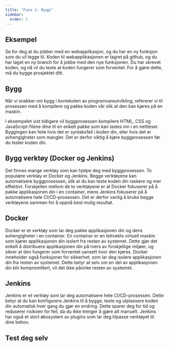 ```yaml
---
title: "Fase 1: Bygg"
sidebar:
  order: 1
---
```


## Eksempel

Se for deg at du jobber med en webapplikasjon, og du har en ny funksjon som du vil legge til.
Koden til webapplikasjonen er lagret på github, og du har laget en ny branch for å jobbe med den nye funksjonen.
Du har skrevet koden, og nå vil du teste at koden fungerer som forventet.
For å gjøre dette, må du bygge prosjektet ditt.

## Bygg

Når vi snakker om bygg i konteksten av programvareutvikling,
refererer vi til prosessen med å kompilere og pakke koden vår slik at den kan kjøres på en maskin.

I eksempelet vist tidligere vil byggprosessen kompilere HTML, CSS og JavaScript-filene dine til en enkelt pakke som kan lastes inn i en nettleser.
Byggingen kan feile hvis det er syntaksfeil i koden din, eller hvis det er avhengigheter som mangler.
Det er derfor viktig å kjøre byggprosessen før du tester koden din.

## Bygg verktøy (Docker og Jenkins)

Det finnes mange verktøy som kan hjelpe deg med byggprosessen. To populære verktøy er Docker og Jenkins.
Begge verktøyene kan automatisere byggprosessen, slik at du kan teste koden din raskere og mer effektivt.
Forskjellen mellom de to verktøyene er at Docker fokuserer på å pakke applikasjonen din i en container,
mens Jenkins fokuserer på å automatisere hele CI/CD-prosessen.
Det er derfor vanlig å bruke begge verktøyene sammen for å oppnå best mulig resultat.

## Docker

Docker er et verktøy som lar deg pakke applikasjonen din og dens avhengigheter i en container.
En container er en lettvekts virtuell maskin som kjører applikasjonen din isolert fra resten av systemet.
Dette gjør det enkelt å distribuere applikasjonen din på tvers av forskjellige miljøer, og sikrer at den fungerer som forventet uansett hvor den kjøres.
Docker inneholder også funksjoner for sikkerhet, som lar deg isolere applikasjonen din fra resten av systemet.
Dette betyr at selv om en del av applikasjonen din blir kompromittert, vil det ikke påvirke resten av systemet.

## Jenkins

Jenkins er et verktøy som lar deg automatisere hele CI/CD-prosessen.
Dette betyr at du kan konfigurere Jenkins til å bygge, teste og utplassere koden din automatisk hver gang du gjør en endring.
Dette sparer deg for tid og reduserer risikoen for feil, da du ikke trenger å gjøre alt manuelt.
Jenkins har også et stort økosystem av plugins som lar deg tilpasse verktøyet til dine behov.

## Test deg selv


<SelectCorrect
  question="Hvorfor bygger vi koden vår før vi tester den?"
  correct="For å kompilere og pakke koden slik at den kan kjøres på en maskin."
  wrong1="For å teste at koden fungerer som forventet."
  wrong2="For å finne syntaksfeil i koden."
/>


<LikeThisPage />
